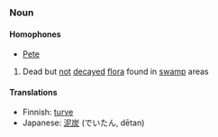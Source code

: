 === Noun ===
====Homophones====
*[[Pete]]

#Dead but [[not]] [[decay]]ed [[flora]] found in [[swamp]] areas

==== Translations ====
*Finnish: [[turve]]
*Japanese: [[泥炭]] (でいたん, dētan)